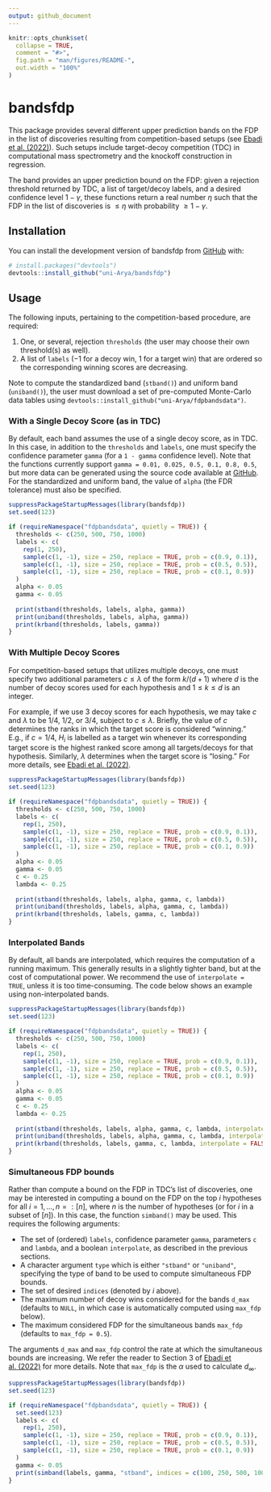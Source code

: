 ```yaml
---
output: github_document
---
```


<!-- README.md is generated from README.Rmd. Please edit that file -->

```r
knitr::opts_chunk$set(
  collapse = TRUE,
  comment = "#>",
  fig.path = "man/figures/README-",
  out.width = "100%"
)
```

# bandsfdp

<!-- badges: start -->
<!-- badges: end -->

This package provides several different upper prediction bands on the FDP in the list of discoveries resulting from competition-based setups (see [Ebadi et al. (2022)](https://arxiv.org/abs/2302.11837)). Such setups include target-decoy competition (TDC) in computational mass spectrometry and the knockoff construction in regression.

The band provides an upper prediction bound on the FDP: given a rejection threshold returned by TDC, a list of target/decoy labels, and a desired confidence level $1 - \gamma$, these functions return a real number $\eta$ such that the FDP in the list of discoveries is $\leq \eta$ with probability $\geq 1 - \gamma$.

## Installation

You can install the development version of bandsfdp from [GitHub](https://github.com/) with:

``` r
# install.packages("devtools")
devtools::install_github("uni-Arya/bandsfdp")
```

## Usage

The following inputs, pertaining to the competition-based procedure, are required:

1. One, or several, rejection `thresholds` (the user may choose their own threshold(s) as well).
2. A list of `labels` ($-1$ for a decoy win, $1$ for a target win) that are ordered so the corresponding winning scores are decreasing.

Note to compute the standardized band (`stband()`) and uniform band (`uniband()`), the user must download a set of pre-computed Monte-Carlo data tables using `devtools::install_github("uni-Arya/fdpbandsdata")`.

### With a Single Decoy Score (as in TDC)
 
By default, each band assumes the use of a single decoy score, as in TDC. In this case, in addition to the `thresholds` and `labels`, one must specify the confidence parameter `gamma` (for a `1 - gamma` confidence level). Note that the functions currently support `gamma = 0.01, 0.025, 0.5, 0.1, 0.8, 0.5`, but more data can be generated using the source code available at [GitHub](https://github.com/uni-Arya/fdpbandsdata). For the standardized and uniform band, the value of `alpha` (the FDR tolerance) must also be specified.

```r
suppressPackageStartupMessages(library(bandsfdp))
set.seed(123)

if (requireNamespace("fdpbandsdata", quietly = TRUE)) {
  thresholds <- c(250, 500, 750, 1000)
  labels <- c(
    rep(1, 250),
    sample(c(1, -1), size = 250, replace = TRUE, prob = c(0.9, 0.1)),
    sample(c(1, -1), size = 250, replace = TRUE, prob = c(0.5, 0.5)),
    sample(c(1, -1), size = 250, replace = TRUE, prob = c(0.1, 0.9))
  )
  alpha <- 0.05
  gamma <- 0.05
  
  print(stband(thresholds, labels, alpha, gamma))
  print(uniband(thresholds, labels, alpha, gamma))
  print(krband(thresholds, labels, gamma))
}
```

### With Multiple Decoy Scores

For competition-based setups that utilizes multiple decoys, one must specify two additional parameters $c \leq \lambda$ of the form $k/(d + 1)$ where $d$ is the number of decoy scores used for each hypothesis and $1 \leq k \leq d$ is an integer. 

For example, if we use $3$ decoy scores for each hypothesis, we may take $c$ and $\lambda$ to be $1/4$, $1/2$, or $3/4$, subject to $c \leq \lambda$. Briefly, the value of $c$ determines the ranks in which the target score is considered "winning." E.g., if $c = 1/4$, $H_i$ is labelled as a target win whenever its corresponding target score is the highest ranked score among all targets/decoys for that hypothesis. Similarly, $\lambda$ determines when the target score is "losing." For more details, see [Ebadi et al. (2022)](https://arxiv.org/abs/2302.11837).

```r
suppressPackageStartupMessages(library(bandsfdp))
set.seed(123)

if (requireNamespace("fdpbandsdata", quietly = TRUE)) {
  thresholds <- c(250, 500, 750, 1000)
  labels <- c(
    rep(1, 250),
    sample(c(1, -1), size = 250, replace = TRUE, prob = c(0.9, 0.1)),
    sample(c(1, -1), size = 250, replace = TRUE, prob = c(0.5, 0.5)),
    sample(c(1, -1), size = 250, replace = TRUE, prob = c(0.1, 0.9))
  )
  alpha <- 0.05
  gamma <- 0.05
  c <- 0.25
  lambda <- 0.25
  
  print(stband(thresholds, labels, alpha, gamma, c, lambda))
  print(uniband(thresholds, labels, alpha, gamma, c, lambda))
  print(krband(thresholds, labels, gamma, c, lambda))
}
```

### Interpolated Bands

By default, all bands are interpolated, which requires the computation of a running maximum. This generally results in a slightly tighter band, but at the cost of computational power. We recommend the use of `interpolate = TRUE`, unless it is too time-consuming. The code below shows an example using non-interpolated bands.

```r
suppressPackageStartupMessages(library(bandsfdp))
set.seed(123)

if (requireNamespace("fdpbandsdata", quietly = TRUE)) {
  thresholds <- c(250, 500, 750, 1000)
  labels <- c(
    rep(1, 250),
    sample(c(1, -1), size = 250, replace = TRUE, prob = c(0.9, 0.1)),
    sample(c(1, -1), size = 250, replace = TRUE, prob = c(0.5, 0.5)),
    sample(c(1, -1), size = 250, replace = TRUE, prob = c(0.1, 0.9))
  )
  alpha <- 0.05
  gamma <- 0.05
  c <- 0.25
  lambda <- 0.25
  
  print(stband(thresholds, labels, alpha, gamma, c, lambda, interpolate = FALSE))
  print(uniband(thresholds, labels, alpha, gamma, c, lambda, interpolate = FALSE))
  print(krband(thresholds, labels, gamma, c, lambda, interpolate = FALSE))
}
```

### Simultaneous FDP bounds

Rather than compute a bound on the FDP in TDC's list of discoveries, one may be interested in computing a bound on the FDP on the top $i$ hypotheses for all $i = 1, \ldots, n =: [n]$, where $n$ is the number of hypotheses (or for $i$ in a subset of $[n]$). In this case, the function `simband()` may be used. This requires the following arguments:

- The set of (ordered) `labels`, confidence parameter `gamma`, parameters `c` and `lambda`, and a boolean `interpolate`, as described in the previous sections.
- A character argument `type` which is either `"stband"` or `"uniband"`, specifying the type of band to be used to compute simultaneous FDP bounds.
- The set of desired `indices` (denoted by $i$ above).
- The maximum number of decoy wins considered for the bands `d_max` (defaults to `NULL`, in which case is automatically computed using `max_fdp` below).
- The maximum considered FDP for the simultaneous bands `max_fdp` (defaults to `max_fdp = 0.5`).

The arguments `d_max` and `max_fdp` control the rate at which the simultaneous bounds are increasing. We refer the reader to Section 3 of [Ebadi et al. (2022)](https://arxiv.org/abs/2302.11837) for more details. Note that `max_fdp` is the $\alpha$ used to calculate $d_\infty$.

```r
suppressPackageStartupMessages(library(bandsfdp))
set.seed(123)

if (requireNamespace("fdpbandsdata", quietly = TRUE)) {
  set.seed(123)
  labels <- c(
    rep(1, 250),
    sample(c(1, -1), size = 250, replace = TRUE, prob = c(0.9, 0.1)),
    sample(c(1, -1), size = 250, replace = TRUE, prob = c(0.5, 0.5)),
    sample(c(1, -1), size = 250, replace = TRUE, prob = c(0.1, 0.9))
  )
  gamma <- 0.05
  print(simband(labels, gamma, "stband", indices = c(100, 250, 500, 1000)))
}
```

